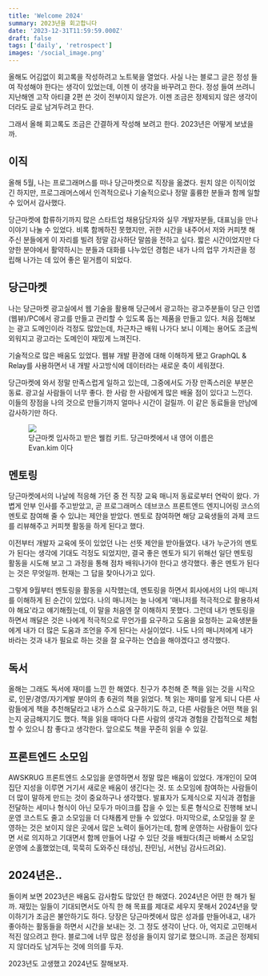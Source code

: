 ```yaml
---
title: 'Welcome 2024'
summary: 2023년을 회고합니다
date: '2023-12-31T11:59:59.000Z'
draft: false
tags: ['daily', 'retrospect']
images: '/social_image.png'
---
```


올해도 어김없이 회고록을 작성하려고 노트북을 열었다. 사실 나는 블로그 글은 정성 들여 작성해야 한다는 생각이 있었는데, 이젠 이 생각을 바꾸려고 한다. 정성 들여 쓰려니 지난해엔 고작 아티클 2편 쓴 것이 전부이지 않은가. 이젠 조금은 정제되지 않은 생각이더라도 글로 남겨두려고 한다.

그래서 올해 회고록도 조금은 간결하게 작성해 보려고 한다. 2023년은 어떻게 보냈을까.

## 이직

올해 5월, 나는 프로그래머스를 떠나 당근마켓으로 직장을 옮겼다. 원치 않은 이직이었긴 하지만, 프로그래머스에서 인격적으로나 기술적으로나 정말 훌륭한 분들과 함께 일할 수 있어서 감사했다.

당근마켓에 합류하기까지 많은 스타트업 채용담당자와 실무 개발자분들, 대표님을 만나 이야기 나눌 수 있었다. 비록 함께하진 못했지만, 귀한 시간을 내주어서 저와 커피챗 해주신 분들에게 이 자리를 빌려 정말 감사하단 말씀을 전하고 싶다. 짧은 시간이었지만 다양한 분야에서 활약하시는 분들과 대화를 나누었던 경험은 내가 나의 업무 가치관을 정립해 나가는 데 있어 좋은 밑거름이 되었다.

## 당근마켓

나는 당근마켓 광고실에서 웹 기술을 활용해 당근에서 광고하는 광고주분들이 당근 인앱(웹뷰)/PC에서 광고를 만들고 관리할 수 있도록 돕는 제품을 만들고 있다. 처음 접해보는 광고 도메인이라 걱정도 많았는데, 차근차근 배워 나가다 보니 이제는 용어도 조금씩 외워지고 광고라는 도메인이 재밌게 느껴진다.

기술적으로 많은 배움도 있었다. 웹뷰 개발 환경에 대해 이해하게 됐고 GraphQL & Relay를 사용하면서 내 개발 사고방식에 데이터라는 새로운 축이 세워졌다.

당근마켓에 와서 정말 만족스럽게 일하고 있는데, 그중에서도 가장 만족스러운 부분은 동료. 광고실 사람들이 너무 좋다. 한 사람 한 사람에게 많은 배울 점이 있다고 느낀다. 이들의 장점을 나의 것으로 만들기까지 얼마나 시간이 걸릴까. 이 같은 동료들을 만남에 감사하기만 하다.

<figure>
  <img src="/static/media/welcome-2024/karrot.jpg" width={300} />
  <figcaption style={{ color: 'grey' }}>
    당근마켓 입사하고 받은 웰컴 키트. 당근마켓에서 내 영어 이름은 Evan.kim 이다
  </figcaption>
</figure>

## 멘토링

당근마켓에서의 나날에 적응해 가던 중 전 직장 교육 매니저 동료로부터 연락이 왔다. 가볍게 안부 인사를 주고받았고, 곧 프로그래머스 데브코스 프론트엔드 엔지니어링 코스의 멘토로 참여해 줄 수 있냐는 제안을 받았다. 멘토로 참여하면 해당 교육생들의 과제 코드를 리뷰해주고 커피챗 활동을 하게 된다고 했다.

이전부터 개발자 교육에 뜻이 있었던 나는 선뜻 제안을 받아들였다. 내가 누군가의 멘토가 된다는 생각에 기대도 걱정도 되었지만, 결국 좋은 멘토가 되기 위해선 일단 멘토링 활동을 시도해 보고 그 과정을 통해 점차 배워나가야 한다고 생각했다. 좋은 멘토가 된다는 것은 무엇일까. 현재는 그 답을 찾아나가고 있다.

그렇게 9월부터 멘토링을 활동을 시작했는데, 멘토링을 하면서 회사에서의 나의 매니저를 이해하게 된 순간이 있었다. 나의 매니저는 늘 나에게 '매니저를 적극적으로 활용하셔야 해요'라고 얘기해줬는데, 이 말을 처음엔 잘 이해하지 못했다. 그런데 내가 멘토링을 하면서 깨달은 것은 나에게 적극적으로 무언가를 요구하고 도움을 요청하는 교육생분들에게 내가 더 많은 도움과 조언을 주게 된다는 사실이었다. 나도 나의 매니저에게 내가 바라는 것과 내가 필요로 하는 것을 잘 요구하는 연습을 해야겠다고 생각했다.

## 독서

올해는 그래도 독서에 재미를 느낀 한 해였다. 친구가 추천해 준 책을 읽는 것을 시작으로, 인문/경영/자기계발 분야의 총 6권의 책을 읽었다. 책 읽는 재미를 알게 되니 다른 사람들에게 책을 추천해달라고 내가 스스로 요구하기도 하고, 다른 사람들은 어떤 책을 읽는지 궁금해지기도 했다. 책을 읽을 때마다 다른 사람의 생각과 경험을 간접적으로 체험할 수 있으니 참 좋다고 생각한다. 앞으로도 책을 꾸준히 읽을 수 있길.

## 프론트엔드 소모임

AWSKRUG 프론트엔드 소모임을 운영하면서 정말 많은 배움이 있었다. 개개인이 모여 집단 지성을 이루면 거기서 새로운 배움이 생긴다는 것. 또 소모임에 참여하는 사람들이 더 많이 말하게 만드는 것이 중요하구나 생각했다. 발표자가 도제식으로 지식과 경험을 전달하는 세미나 형식이 아닌 모두가 마이크를 잡을 수 있는 토론 형식으로 진행해 보니 운영 코스트도 줄고 소모임을 더 다채롭게 만들 수 있었다. 마지막으로, 소모임을 잘 운영하는 것은 보이지 않은 곳에서 많은 노력이 들어가는데, 함께 운영하는 사람들이 있다면 서로 의지하고 기대면서 함께 만들어 나갈 수 있단 것을 배웠다(최근 바빠서 소모임 운영에 소홀했었는데, 묵묵히 도와주신 태성님, 찬민님, 서현님 감사드려요).

## 2024년은..

돌이켜 보면 2023년은 배움도 감사함도 많았던 한 해였다. 2024년은 어떤 한 해가 될까. 재밌는 일들이 기대되면서도 아직 한 해 목표를 제대로 세우지 못해서 2024년을 맞이하기가 조금은 불안하기도 하다. 당장은 당근마켓에서 많은 성과를 만들어내고, 내가 좋아하는 활동들을 하면서 시간을 보내는 것. 그 정도 생각이 난다. 아, 억지로 고민해서 적진 않으려고 한다. 블로그에 너무 많은 정성을 들이지 않기로 했으니까. 조금은 정제되지 않더라도 남겨두는 것에 의의를 두자.

2023년도 고생했고 2024년도 잘해보자.
